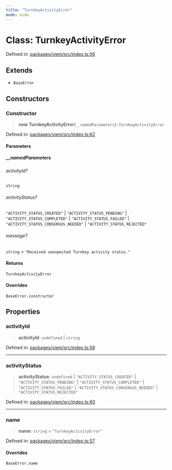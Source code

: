 ```yaml
---
title: "TurnkeyActivityError"
mode: wide
---
```

  
# Class: TurnkeyActivityError

Defined in: [packages/viem/src/index.ts:56](https://github.com/tkhq/sdk/blob/94193410cf3571aa019a0b9408107eeb43e39e16/packages/viem/src/index.ts#L56)

## Extends

- `BaseError`

## Constructors

### Constructor

> **new TurnkeyActivityError**(`__namedParameters`): `TurnkeyActivityError`

Defined in: [packages/viem/src/index.ts:62](https://github.com/tkhq/sdk/blob/94193410cf3571aa019a0b9408107eeb43e39e16/packages/viem/src/index.ts#L62)

#### Parameters

##### \_\_namedParameters

###### activityId?

`string`

###### activityStatus?

`"ACTIVITY_STATUS_CREATED"` \| `"ACTIVITY_STATUS_PENDING"` \| `"ACTIVITY_STATUS_COMPLETED"` \| `"ACTIVITY_STATUS_FAILED"` \| `"ACTIVITY_STATUS_CONSENSUS_NEEDED"` \| `"ACTIVITY_STATUS_REJECTED"`

###### message?

`string` = `"Received unexpected Turnkey activity status."`

#### Returns

`TurnkeyActivityError`

#### Overrides

`BaseError.constructor`

## Properties

### activityId

> **activityId**: `undefined` \| `string`

Defined in: [packages/viem/src/index.ts:59](https://github.com/tkhq/sdk/blob/94193410cf3571aa019a0b9408107eeb43e39e16/packages/viem/src/index.ts#L59)

***

### activityStatus

> **activityStatus**: `undefined` \| `"ACTIVITY_STATUS_CREATED"` \| `"ACTIVITY_STATUS_PENDING"` \| `"ACTIVITY_STATUS_COMPLETED"` \| `"ACTIVITY_STATUS_FAILED"` \| `"ACTIVITY_STATUS_CONSENSUS_NEEDED"` \| `"ACTIVITY_STATUS_REJECTED"`

Defined in: [packages/viem/src/index.ts:60](https://github.com/tkhq/sdk/blob/94193410cf3571aa019a0b9408107eeb43e39e16/packages/viem/src/index.ts#L60)

***

### name

> **name**: `string` = `"TurnkeyActivityError"`

Defined in: [packages/viem/src/index.ts:57](https://github.com/tkhq/sdk/blob/94193410cf3571aa019a0b9408107eeb43e39e16/packages/viem/src/index.ts#L57)

#### Overrides

`BaseError.name`

